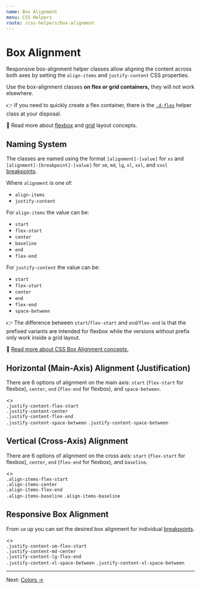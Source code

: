 ```yaml
---
name: Box Alignment
menu: CSS Helpers
route: /css-helpers/box-alignment
---
```


# Box Alignment


Responsive box-alignment helper classes allow aligning the content across both
axes by setting the `align-items` and `justify-content` CSS properties.

Use the box-alignment classes **on flex or grid containers,** they will not work
elsewhere.

👉 If you need to quickly create a flex container, there is the
[`.d-flex`](/css-helpers/display) helper class at your disposal.

📖 Read more about
[flexbox](https://developer.mozilla.org/en-US/docs/Learn/CSS/CSS_layout/Flexbox)
and [grid](https://developer.mozilla.org/en-US/docs/Learn/CSS/CSS_layout/Grids)
layout concepts.

## Naming System

The classes are named using the format `[alignment]-[value]` for `xs` and
`[alignment]-[breakpoint]-[value]` for `sm`, `md`, `lg`, `xl`, `xxl`, and
`xxxl` [breakpoints](/foundation/breakpoints).

Where `alignment` is one of:

- `align-items`
- `justify-content`

For `align-items` the value can be:

- `start`
- `flex-start`
- `center`
- `baseline`
- `end`
- `flex-end`

For `justify-content` the value can be:

- `start`
- `flex-start`
- `center`
- `end`
- `flex-end`
- `space-between`

👉 The difference between `start`/`flex-start` and `end`/`flex-end` is that the
prefixed variants are intended for flexbox while the versions without prefix
only work inside a grid layout.

📖 [Read more about CSS Box Alignment concepts.](https://developer.mozilla.org/en-US/docs/Web/CSS/CSS_Box_Alignment)

## Horizontal (Main-Axis) Alignment (Justification)

There are 6 options of alignment on the main axis: `start` (`flex-start` for
flexbox), `center`, `end` (`flex-end` for flexbox), and `space-between`.

<Playground>
  <>
    <div className="d-flex justify-content-flex-start">
      <Placeholder bordered>
        <code>.justify-content-flex-start</code>
      </Placeholder>
    </div>
    <div className="d-flex justify-content-center">
      <Placeholder bordered>
        <code>.justify-content-center</code>
      </Placeholder>
    </div>
    <div className="d-flex justify-content-flex-end">
      <Placeholder bordered>
        <code>.justify-content-flex-end</code>
      </Placeholder>
    </div>
    <div className="d-flex justify-content-space-between">
      <Placeholder bordered>
        <code>.justify-content-space-between</code>
      </Placeholder>
      <Placeholder bordered>
        <code>.justify-content-space-between</code>
      </Placeholder>
    </div>
  </>
</Playground>

## Vertical (Cross-Axis) Alignment

There are 6 options of alignment on the cross axis: `start` (`flex-start` for
flexbox), `center`, `end` (`flex-end` for flexbox), and `baseline`.

<Playground>
  <>
    <Placeholder bordered>
      <div className="d-flex align-items-flex-start" style={{ height: '6rem' }}>
        <Placeholder bordered>
          <code>.align-items-flex-start</code>
        </Placeholder>
      </div>
    </Placeholder>
    <Placeholder bordered>
      <div className="d-flex align-items-center" style={{ height: '6rem' }}>
        <Placeholder bordered>
          <code>.align-items-center</code>
        </Placeholder>
      </div>
    </Placeholder>
    <Placeholder bordered>
      <div className="d-flex align-items-flex-end" style={{ height: '6rem' }}>
        <Placeholder bordered>
          <code>.align-items-flex-end</code>
        </Placeholder>
      </div>
    </Placeholder>
    <Placeholder bordered>
      <div className="d-flex align-items-baseline" style={{ height: '6rem' }}>
        <Placeholder bordered>
          <code>.align-items-baseline</code>
        </Placeholder>
        <Placeholder bordered>
          <code style={{ lineHeight: 4 }}>.align-items-baseline</code>
        </Placeholder>
      </div>
    </Placeholder>
  </>
</Playground>

## Responsive Box Alignment

From `sm` up you can set the desired box alignment for individual
[breakpoints](/foundation/breakpoints).

<Playground>
  <>
    <div className="d-flex justify-content-sm-flex-start">
      <Placeholder bordered>
        <code>.justify-content-sm-flex-start</code>
      </Placeholder>
    </div>
    <div className="d-flex justify-content-md-center">
      <Placeholder bordered>
        <code>.justify-content-md-center</code>
      </Placeholder>
    </div>
    <div className="d-flex justify-content-lg-flex-end">
      <Placeholder bordered>
        <code>.justify-content-lg-flex-end</code>
      </Placeholder>
    </div>
    <div className="d-flex justify-content-xl-space-between">
      <Placeholder bordered>
        <code>.justify-content-xl-space-between</code>
      </Placeholder>
      <Placeholder bordered>
        <code>.justify-content-xl-space-between</code>
      </Placeholder>
    </div>
  </>
</Playground>

---

Next: [Colors →](/css-helpers/colors)
